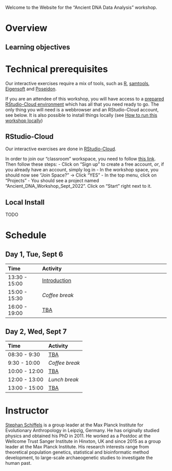 Welcome to the Website for the "Ancient DNA Data Analysis" workshop.

# Overview

## Learning objectives

# Technical prerequisites

Our interactive exercises require a mix of tools, such as [R](), [samtools](), [Eigensoft]() and [Poseidon]().

If you are an attendee of this workshop, you will have access to a [prepared RStudio-Cloud environment](#rstudio-cloud) which has all that you need ready to go. The only thing you will need is a webbrowser and an RStudio-Cloud account, see below. It is also possible to install things locally (see [How to run this workshop locally](#local-install))

## RStudio-Cloud

Our interactive exercises are done in [RStudio-Cloud](https://cloud.rstudio.com). 

In order to join our "classroom" workspace, you need to follow [this link](). Then follow these steps:
- Click on "Sign up" to create a free account, _or_, if you already have an account, simply log in
- In the workshop space, you should now see "Join Space?" -> Click "YES"
- In the top menu, click on "Projects"
- You should see a project named "Ancient_DNA_Workshop_Sept_2022". Click on "Start" right next to it.

## Local Install
TODO

# Schedule

## Day 1, Tue, Sept 6

| Time          | Activity                                              |
|:--------------|:------------------------------------------------------|
| 13:30 - 15:00 | [Introduction](materials/01_Intro.html)                                |
| 15:00 - 15:30 | *Coffee break*                                        |
| 16:00 - 19:00 | [TBA]()                           |

## Day 2, Wed, Sept 7

| Time          | Activity                         |
|:--------------|:---------------------------------|
| 08:30 - 9:30 | [TBA]()                     |
| 9:30 - 10:00 | *Coffee break*                   |
| 10:00 - 12:00 | [TBA]()                          |
| 12:00 - 13:00 | *Lunch break*                    |
| 13:00 - 15:00 | [TBA]()  |


# Instructor

[Stephan Schiffels](https://www.eva.mpg.de/archaeogenetics/staff/stephan-schiffels) is a group leader at the Max Planck Institute for Evolutionary Anthropology in Leipzig, Germany. He has originally studied physics and obtained his PhD in 2011. He worked as a Postdoc at the Wellcome Trust Sanger Institute in Hinxton, UK and since 2015 as a group leader at the Max Planck Institute. His research interests range from theoretical population genetics, statistical and bioinformatic method development, to large-scale archaeogenetic studies to investigate the human past.
